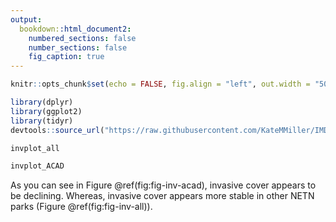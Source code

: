 ```yaml
---
output: 
  bookdown::html_document2:
    numbered_sections: false
    number_sections: false
    fig_caption: true
---
```


```r
knitr::opts_chunk$set(echo = FALSE, fig.align = "left", out.width = "50%")
```

```r
library(dplyr)
library(ggplot2)
library(tidyr)
devtools::source_url("https://raw.githubusercontent.com/KateMMiller/IMD_R_Training_Advanced/main/Generate_fake_invasive_data_and_plots.R")
```

```r
invplot_all
```


```r
invplot_ACAD
```


As you can see in Figure \@ref(fig:fig-inv-acad), invasive cover appears to be declining. Whereas, invasive cover appears more stable in other NETN parks (Figure \@ref(fig:fig-inv-all)).